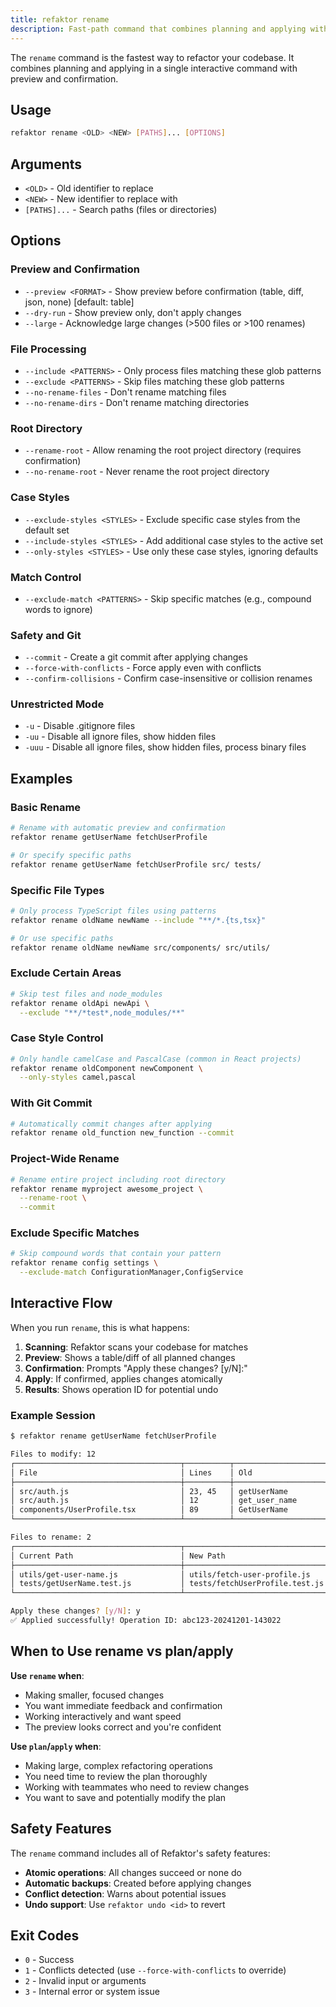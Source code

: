 ```yaml
---
title: refaktor rename
description: Fast-path command that combines planning and applying with confirmation
---
```


The `rename` command is the fastest way to refactor your codebase. It combines planning and applying in a single interactive command with preview and confirmation.

## Usage

```bash
refaktor rename <OLD> <NEW> [PATHS]... [OPTIONS]
```

## Arguments

- `<OLD>` - Old identifier to replace
- `<NEW>` - New identifier to replace with
- `[PATHS]...` - Search paths (files or directories)

## Options

### Preview and Confirmation
- `--preview <FORMAT>` - Show preview before confirmation (table, diff, json, none) [default: table]
- `--dry-run` - Show preview only, don't apply changes
- `--large` - Acknowledge large changes (>500 files or >100 renames)

### File Processing
- `--include <PATTERNS>` - Only process files matching these glob patterns
- `--exclude <PATTERNS>` - Skip files matching these glob patterns  
- `--no-rename-files` - Don't rename matching files
- `--no-rename-dirs` - Don't rename matching directories

### Root Directory
- `--rename-root` - Allow renaming the root project directory (requires confirmation)
- `--no-rename-root` - Never rename the root project directory

### Case Styles
- `--exclude-styles <STYLES>` - Exclude specific case styles from the default set
- `--include-styles <STYLES>` - Add additional case styles to the active set  
- `--only-styles <STYLES>` - Use only these case styles, ignoring defaults

### Match Control
- `--exclude-match <PATTERNS>` - Skip specific matches (e.g., compound words to ignore)

### Safety and Git
- `--commit` - Create a git commit after applying changes
- `--force-with-conflicts` - Force apply even with conflicts
- `--confirm-collisions` - Confirm case-insensitive or collision renames

### Unrestricted Mode
- `-u` - Disable .gitignore files
- `-uu` - Disable all ignore files, show hidden files
- `-uuu` - Disable all ignore files, show hidden files, process binary files

## Examples

### Basic Rename
```bash
# Rename with automatic preview and confirmation
refaktor rename getUserName fetchUserProfile

# Or specify specific paths
refaktor rename getUserName fetchUserProfile src/ tests/
```

### Specific File Types
```bash
# Only process TypeScript files using patterns
refaktor rename oldName newName --include "**/*.{ts,tsx}"

# Or use specific paths
refaktor rename oldName newName src/components/ src/utils/
```

### Exclude Certain Areas
```bash
# Skip test files and node_modules
refaktor rename oldApi newApi \
  --exclude "**/*test*,node_modules/**"
```

### Case Style Control
```bash
# Only handle camelCase and PascalCase (common in React projects)
refaktor rename oldComponent newComponent \
  --only-styles camel,pascal
```

### With Git Commit
```bash
# Automatically commit changes after applying
refaktor rename old_function new_function --commit
```

### Project-Wide Rename
```bash  
# Rename entire project including root directory
refaktor rename myproject awesome_project \
  --rename-root \
  --commit
```

### Exclude Specific Matches
```bash
# Skip compound words that contain your pattern
refaktor rename config settings \
  --exclude-match ConfigurationManager,ConfigService
```

## Interactive Flow

When you run `rename`, this is what happens:

1. **Scanning**: Refaktor scans your codebase for matches
2. **Preview**: Shows a table/diff of all planned changes
3. **Confirmation**: Prompts "Apply these changes? [y/N]:"
4. **Apply**: If confirmed, applies changes atomically
5. **Results**: Shows operation ID for potential undo

### Example Session
```bash
$ refaktor rename getUserName fetchUserProfile

Files to modify: 12
┌─────────────────────────────────────┬──────────┬────────────────────┬─────────────────────┐
│ File                                │ Lines    │ Old                │ New                 │  
├─────────────────────────────────────┼──────────┼────────────────────┼─────────────────────┤
│ src/auth.js                         │ 23, 45   │ getUserName        │ fetchUserProfile    │
│ src/auth.js                         │ 12       │ get_user_name      │ fetch_user_profile  │
│ components/UserProfile.tsx          │ 89       │ GetUserName        │ FetchUserProfile    │
└─────────────────────────────────────┴──────────┴────────────────────┴─────────────────────┘

Files to rename: 2
┌─────────────────────────────────────┬─────────────────────────────────────┐
│ Current Path                        │ New Path                            │
├─────────────────────────────────────┼─────────────────────────────────────┤  
│ utils/get-user-name.js              │ utils/fetch-user-profile.js         │
│ tests/getUserName.test.js           │ tests/fetchUserProfile.test.js      │
└─────────────────────────────────────┴─────────────────────────────────────┘

Apply these changes? [y/N]: y
✅ Applied successfully! Operation ID: abc123-20241201-143022
```

## When to Use rename vs plan/apply

**Use `rename` when**:
- Making smaller, focused changes
- You want immediate feedback and confirmation
- Working interactively and want speed
- The preview looks correct and you're confident

**Use `plan`/`apply` when**:
- Making large, complex refactoring operations  
- You need time to review the plan thoroughly
- Working with teammates who need to review changes
- You want to save and potentially modify the plan

## Safety Features

The `rename` command includes all of Refaktor's safety features:
- **Atomic operations**: All changes succeed or none do
- **Automatic backups**: Created before applying changes
- **Conflict detection**: Warns about potential issues
- **Undo support**: Use `refaktor undo <id>` to revert

## Exit Codes

- `0` - Success
- `1` - Conflicts detected (use `--force-with-conflicts` to override)
- `2` - Invalid input or arguments
- `3` - Internal error or system issue

